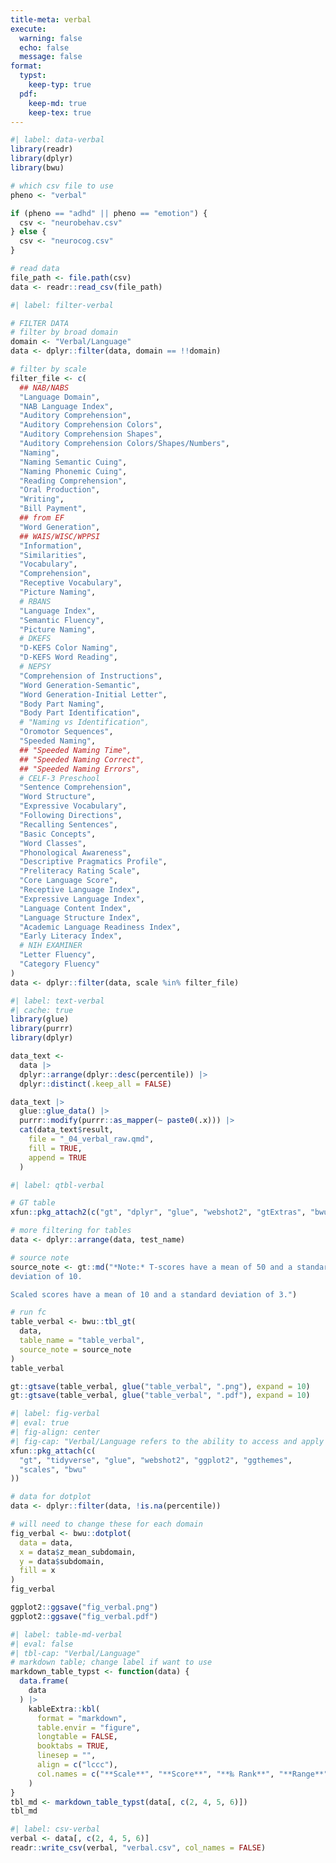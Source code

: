 ```yaml
---
title-meta: verbal
execute:
  warning: false
  echo: false
  message: false
format:
  typst:
    keep-typ: true
  pdf:
    keep-md: true
    keep-tex: true
---
```


<!-- ### Verbal/Language -->

```r
#| label: data-verbal
library(readr)
library(dplyr)
library(bwu)

# which csv file to use
pheno <- "verbal"

if (pheno == "adhd" || pheno == "emotion") {
  csv <- "neurobehav.csv"
} else {
  csv <- "neurocog.csv"
}

# read data
file_path <- file.path(csv)
data <- readr::read_csv(file_path)
```

```r
#| label: filter-verbal

# FILTER DATA
# filter by broad domain
domain <- "Verbal/Language"
data <- dplyr::filter(data, domain == !!domain)

# filter by scale
filter_file <- c(
  ## NAB/NABS
  "Language Domain",
  "NAB Language Index",
  "Auditory Comprehension",
  "Auditory Comprehension Colors",
  "Auditory Comprehension Shapes",
  "Auditory Comprehension Colors/Shapes/Numbers",
  "Naming",
  "Naming Semantic Cuing",
  "Naming Phonemic Cuing",
  "Reading Comprehension",
  "Oral Production",
  "Writing",
  "Bill Payment",
  ## from EF
  "Word Generation",
  ## WAIS/WISC/WPPSI
  "Information",
  "Similarities",
  "Vocabulary",
  "Comprehension",
  "Receptive Vocabulary",
  "Picture Naming",
  # RBANS
  "Language Index",
  "Semantic Fluency",
  "Picture Naming",
  # DKEFS
  "D-KEFS Color Naming",
  "D-KEFS Word Reading",
  # NEPSY
  "Comprehension of Instructions",
  "Word Generation-Semantic",
  "Word Generation-Initial Letter",
  "Body Part Naming",
  "Body Part Identification",
  # "Naming vs Identification",
  "Oromotor Sequences",
  "Speeded Naming",
  ## "Speeded Naming Time",
  ## "Speeded Naming Correct",
  ## "Speeded Naming Errors",
  # CELF-3 Preschool
  "Sentence Comprehension",
  "Word Structure",
  "Expressive Vocabulary",
  "Following Directions",
  "Recalling Sentences",
  "Basic Concepts",
  "Word Classes",
  "Phonological Awareness",
  "Descriptive Pragmatics Profile",
  "Preliteracy Rating Scale",
  "Core Language Score",
  "Receptive Language Index",
  "Expressive Language Index",
  "Language Content Index",
  "Language Structure Index",
  "Academic Language Readiness Index",
  "Early Literacy Index",
  # NIH EXAMINER
  "Letter Fluency",
  "Category Fluency"
)
data <- dplyr::filter(data, scale %in% filter_file)
```

```r
#| label: text-verbal
#| cache: true
library(glue)
library(purrr)
library(dplyr)

data_text <-
  data |>
  dplyr::arrange(dplyr::desc(percentile)) |>
  dplyr::distinct(.keep_all = FALSE)

data_text |>
  glue::glue_data() |>
  purrr::modify(purrr::as_mapper(~ paste0(.x))) |>
  cat(data_text$result,
    file = "_04_verbal_raw.qmd",
    fill = TRUE,
    append = TRUE
  )
```

```r
#| label: qtbl-verbal

# GT table
xfun::pkg_attach2(c("gt", "dplyr", "glue", "webshot2", "gtExtras", "bwu"))

# more filtering for tables
data <- dplyr::arrange(data, test_name)

# source note
source_note <- gt::md("*Note:* T-scores have a mean of 50 and a standard
deviation of 10.

Scaled scores have a mean of 10 and a standard deviation of 3.")

# run fc
table_verbal <- bwu::tbl_gt(
  data,
  table_name = "table_verbal",
  source_note = source_note
)
table_verbal

gt::gtsave(table_verbal, glue("table_verbal", ".png"), expand = 10)
gt::gtsave(table_verbal, glue("table_verbal", ".pdf"), expand = 10)
```

```{=typst}
<qtbl-verbal>
#figure([#image("table_verbal.png", width: 70%)],
  caption: [
    Language processing test scores
  ],
  kind: "qtbl",
  supplement: [Table],
)
```

```r
#| label: fig-verbal
#| eval: true
#| fig-align: center
#| fig-cap: "Verbal/Language refers to the ability to access and apply acquired word knowledge, to verbalize meaningful concepts, to understand complex multistep instructions, to think about verbal information, and to express oneself using words."
xfun::pkg_attach(c(
  "gt", "tidyverse", "glue", "webshot2", "ggplot2", "ggthemes",
  "scales", "bwu"
))

# data for dotplot
data <- dplyr::filter(data, !is.na(percentile))

# will need to change these for each domain
fig_verbal <- bwu::dotplot(
  data = data,
  x = data$z_mean_subdomain,
  y = data$subdomain,
  fill = x
)
fig_verbal

ggplot2::ggsave("fig_verbal.png")
ggplot2::ggsave("fig_verbal.pdf")
```

```r
#| label: table-md-verbal
#| eval: false
#| tbl-cap: "Verbal/Language"
# markdown table; change label if want to use
markdown_table_typst <- function(data) {
  data.frame(
    data
  ) |>
    kableExtra::kbl(
      format = "markdown",
      table.envir = "figure",
      longtable = FALSE,
      booktabs = TRUE,
      linesep = "",
      align = c("lccc"),
      col.names = c("**Scale**", "**Score**", "**‰ Rank**", "**Range**")
    )
}
tbl_md <- markdown_table_typst(data[, c(2, 4, 5, 6)])
tbl_md
```

```r
#| label: csv-verbal
verbal <- data[, c(2, 4, 5, 6)]
readr::write_csv(verbal, "verbal.csv", col_names = FALSE)
```

